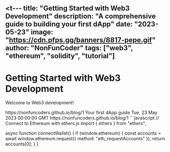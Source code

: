 <t---
title: "Getting Started with Web3 Development"
description: "A comprehensive guide to building your first dApp"
date: "2023-05-23"
image: "https://cdn.pfps.gg/banners/8817-pepe.gif"
author: "NonFunCoder"
tags: ["web3", "ethereum", "solidity", "tutorial"]
---

# Getting Started with Web3 Development

Welcome to Web3 development!
<item>
  <title>Getting Started with Web3</title>
  <link>https://nonfuncoders.github.io/blog/1</link>
  <description>Your first dApp guide</description>
  <pubDate>Tue, 23 May 2023 00:00:00 GMT</pubDate>
  <guid>https://nonfuncoders.github.io/blog/1</guid>
</item>
```javascript
// Connect to Ethereum with ethers.js
import { ethers } from "ethers";

async function connectWallet() {
  if (window.ethereum) {
    const accounts = await window.ethereum.request({ 
      method: "eth_requestAccounts" 
    });
    return accounts[0];
  }
}
```
